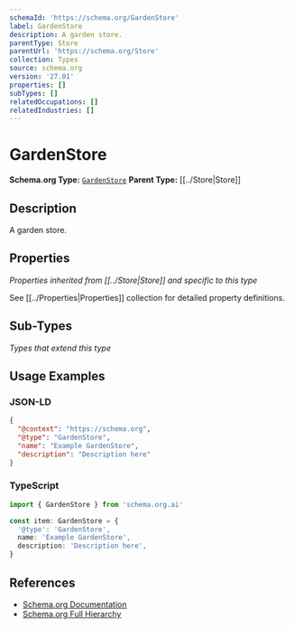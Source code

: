```yaml
---
schemaId: 'https://schema.org/GardenStore'
label: GardenStore
description: A garden store.
parentType: Store
parentUrl: 'https://schema.org/Store'
collection: Types
source: schema.org
version: '27.01'
properties: []
subTypes: []
relatedOccupations: []
relatedIndustries: []
---
```

# GardenStore

**Schema.org Type:** [`GardenStore`](https://schema.org/GardenStore)
**Parent Type:** [[../Store|Store]]

## Description

A garden store.

## Properties

*Properties inherited from [[../Store|Store]] and specific to this type*

See [[../Properties|Properties]] collection for detailed property definitions.

## Sub-Types

*Types that extend this type*

## Usage Examples

### JSON-LD

```json
{
  "@context": "https://schema.org",
  "@type": "GardenStore",
  "name": "Example GardenStore",
  "description": "Description here"
}
```

### TypeScript

```typescript
import { GardenStore } from 'schema.org.ai'

const item: GardenStore = {
  '@type': 'GardenStore',
  name: 'Example GardenStore',
  description: 'Description here',
}
```

## References

- [Schema.org Documentation](https://schema.org/GardenStore)
- [Schema.org Full Hierarchy](https://schema.org/docs/full.html)
